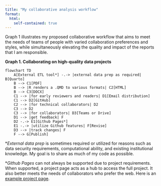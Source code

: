 ```yaml
---
title: "My collaborative analysis workflow"
format: 
  html:
    self-contained: true
---
```


Graph 1 illustrates my proposed collaborative workflow that aims to meet the needs of teams of people with varied collaboration preferences and styles, while simultaneously elevating the quality and impact of the reports that I am responsible.

**Graph 1. Collaborating on high-quality data projects**
```mermaid
flowchart TD
    A[External ETL tool*] -.-> |external data prep as required| B[Quarto]
    B --> C1[PDF]
    B --> |R renders a .QMD to various formats| C2[HTML]
    B --> C3[DOCX]
    C1 --> |for early reviewers and readers| D1[Email distribution]
    C1 --> D2[GitHub]
    C2 --> |for technical collaborators| D2
    C3 --> D2
    C3 --> |for collaborators| D3[Teams or Drive]
    D1 --> |get feedback| F
    D2 -.-> E1[Github Pages*]
    E1 -.-> |utilize Github features| F[Revise]
    D3 --> |track changes| F
    F --> G[Publish]
```

\**External data prep* is sometimes required or utilized for reasons such as data security requirements, computational ability, and existing institutional knowledge. My goal is to share as much of my code as possible.

\**Github Pages* can not always be supported due to project requirements. When supported, a project page acts as a hub to access the full project. It also better meets the needs of collaborators who prefer the web. Here is an [example project page](example-paper.html).